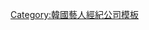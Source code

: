 {{Navbox
|name = IOK Company
|title = [[IOK Company]]
|listclass = hlist
|titlestyle = background-color:#8BBFF5
|groupstyle = background-color:#8BBFF5
|belowstyle = background-color:#8BBFF5
|group1 = 代表
|list1  = 
*張哲鎮

| group2     = 旗下藝人
| list2      = {{Navbox subgroup
 | groupstyle = background-color:#8BBFF5; 
 | group1     = BE事業部門
 | list1      = 
* [[高賢廷]]（社外理事）
* [[趙寅成]]
* {{le|金東園|김동원 (1984년)}}
* 崔永宰
* 姜宇延
* [[Sowon|金韶情]]
* 陸俊書
* [[尹相貞]]
* [[金荷娜]]
* [[張瑞希]]
* [[文知茵]]
* [[全烋星]]

 | group2     = KOOMENTER Team
 | list2      = 
* 柳正浩
* 李必娜
* 姜安娜
* 金海仁
* 金柱煥
* 徐柱亨
* [[具惠善]]

 | group3     = TN娛樂事業部門
 | list3      = 
* {{le|金智善|김지선 (희극인)}}
* [[南昶熙]]
* {{le|金煥|김환 (방송인)}}

 | group4     = IOK MUSIC
 | list4      = 
* [[B.I]]（131 Label/社內理事）
* [[Elris]]
}}

|group3 = 已離開的藝人
|list3  =
*[[金光奎]]
*[[安善英]]
*[[鄭恩彩]]
*[[秦基周]]
*[[安胜浩|安勝浩]]
* [[李英子]]
* [[金淑]]
* [[Boom (藝人)|Boom]]
* [[洪真慶]]
* [[池錫辰]]
* {{le|金娜映|김나영 (방송인)}}
* {{le|文貞媛|문정원 (플로리스트)}}
* {{le|洪賢熙|홍현희}}
* Jason
* {{le|玄周燁|현주엽}}
* {{le|李智慧|이지혜}}
* {{le|鄭朱莉|정주리}}
* {{le|金昇惠|김승혜}}
* [[柳河娜]]
* {{le|崔恩慶|최은경 (방송인)}}
* {{le|鄭智英|정지영 (방송인)}}
* [[吳尚津]]
* [[都慶完]]
* [[金素英]]
* [[朴恩英]]
* {{le|金泰勳 (樂評)|김태훈 (음악 평론가)}}
* {{le|李燦元|이찬원}}
* {{le|金熙栽|김희재 (가수)}}
* {{le|金娜熙|김나희 (희극인)}}
* {{le|高在槿|고재근}}
* {{le|金仁石|김인석}}
* {{le|尹聖鎬|윤성호}}
* [[朴俊錦]]
* [[鄭知蘇]]
* [[卞貞秀]]
* 이우진
* {{le|黃賢喜|황현희}}
* [[曹璐]]
* [[張允瀞]]
* {{le|朴信映|박신영 (방송인)}}
* {{le|文柳彬|문수빈}}
* [[張慧珍]]
* [[申隣雅]]
* [[朴建炯]]
* [[李成宰]]

|group4 = 電視劇製作
|list4  =
*[[Sign (韓國電視劇)|Sign]]
*[[能聽見我的心嗎？]]
*[[神的晚餐]]
*[[女王的教室 (韓國電視劇)|女王的教室]]
*[[期待戀愛]]
*[[心懷叵測的恢單女]]
*[[不要戀愛要結婚]]
*[[Blood (電視劇)|Blood]]
*[[不善良的女人们]]
*[[秘密森林]]

|group5 = 子公司
|list5  = {{YNK Entertainment}}{{King Entertainment}}
|below = 官方網站 : [http://iok.co.kr/]
}}<noinclude>
[[Category:韓國藝人經紀公司模板]]
</noinclude>